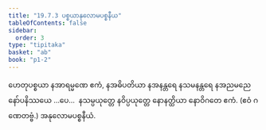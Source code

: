 ```yaml
---
title: "19.7.3 ပစ္စယာနုလောမပစ္စနီယ"
tableOfContents: false
sidebar:
  order: 3
type: "tipitaka"
basket: "ab"
book: "p1-2"
---
```



<DynamicBreadcrumb />

<Division number="20" book="p1-2" e="ch" v="37" p="418">

<Paragraph number="2659" book="p1-2">
ဟေတုပစ္စယာ နအာရမ္မဏေ ဧကံ, နအဓိပတိယာ နအနန္တရေ နသမနန္တရေ နအညမညေ နော်ပနိဿယေ …ပေ…  နသမ္ပယုတ္တေ နဝိပ္ပယုတ္တေ နောနတ္ထိယာ နောဝိဂတေ ဧကံ. (ဧဝံ ဂဏေတဗ္ဗံ.)

</Paragraph>
</Division>

<Paragraph number="2660" type="center" book="p1-2">
အနုလောမပစ္စနီယံ.
</Paragraph>